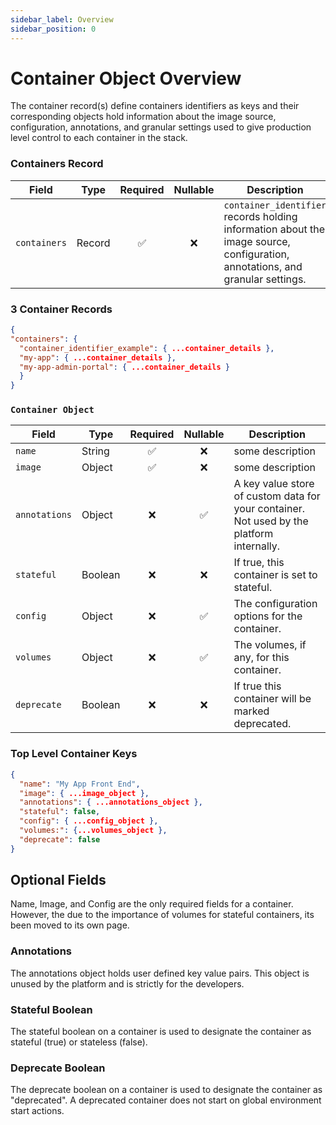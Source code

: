 ```yaml
---
sidebar_label: Overview
sidebar_position: 0
---
```

# Container Object Overview
The container record(s) define containers identifiers as keys and their corresponding objects hold information about the image source, configuration, annotations, and granular settings used to give production level control to each container in the stack.  


### Containers Record
| Field                  | Type                               | Required | Nullable | Description      |
|------------------------|------------------------------------|:--------:|:--------:|------------------|
| `containers`           | Record                             | ✅        | ❌        | `container_identifier` records holding information about the image source, configuration, annotations, and granular settings. |

### 3 Container Records
```json
{
"containers": {
  "container_identifier_example": { ...container_details },
  "my-app": { ...container_details },
  "my-app-admin-portal": { ...container_details }
  }
}
```

### `Container Object`

| Field         | Type                                 | Required | Nullable | Description      |
|---------------|--------------------------------------|:--------:|:--------:|------------------|
| `name`        | String                               | ✅        | ❌        | some description |
| `image`       | Object                               | ✅        | ❌        | some description |
| `annotations` | Object                               | ❌        | ✅        | A key value store of custom data for your container. Not used by the platform internally. |
| `stateful`    | Boolean                              | ❌        | ❌        | If true, this container is set to stateful. |
| `config`      | Object                               | ❌        | ✅        | The configuration options for the container. |
| `volumes`     | Object                               | ❌        | ✅        | The volumes, if any, for this container. |
| `deprecate`   | Boolean                              | ❌        | ❌        | If true this container will be marked deprecated. |

### Top Level Container Keys
```json
{
  "name": "My App Front End",
  "image": { ...image_object },
  "annotations": { ...annotations_object },
  "stateful": false,
  "config": { ...config_object },
  "volumes:": {...volumes_object },
  "deprecate": false
}
```

## Optional Fields
Name, Image, and Config are the only required fields for a container.  However, the due to the importance of volumes for stateful containers, its been moved to its own page.


### Annotations
The annotations object holds user defined key value pairs.  This object is unused by the platform and is strictly for the developers.


### Stateful Boolean
The stateful boolean on a container is used to designate the container as stateful (true) or stateless (false).


### Deprecate Boolean
The deprecate boolean on a container is used to designate the container as "deprecated".  A deprecated container does not start on global environment start actions.